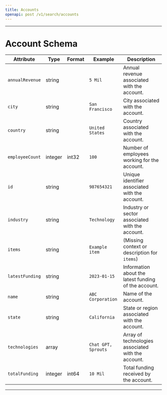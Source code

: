 ```yaml
---
title: Accounts
openapi: post /v1/search/accounts
---
```

---
# Account Schema
| Attribute        | Type    | Format  | Example            | Description                                       |
|------------------|---------|---------|--------------------|---------------------------------------------------|
| `annualRevenue`  | string  |         | `5 Mil`        | Annual revenue associated with the account.        |
| `city`           | string  |         | `San Francisco `       | City associated with the account.                  |
| `country`        | string  |         | `United States`  | Country associated with the account.               |
| `employeeCount`  | integer | int32   | `100`              | Number of employees working for the account.       |
| `id`             | string  |         | `987654321`      | Unique identifier associated with the account.     |
| `industry`       | string  |         | `Technology`     | Industry or sector associated with the account.    |
| `items`          | string  |         | `Example item`   | (Missing context or description for `items`)       |
| `latestFunding`  | string  |         | `2023-01-15`     | Information about the latest funding of the account.|
| `name`           | string  |         | `ABC Corporation`| Name of the account.                               |
| `state`          | string  |         | `California`     | State or region associated with the account.       |
| `technologies`   | array   |         | `Chat GPT, Sprouts` | Array of technologies associated with the account. |
| `totalFunding`   | integer | int64   | `10 Mil`         | Total funding received by the account.             |

---